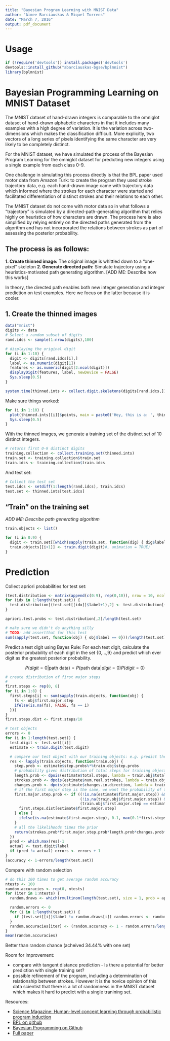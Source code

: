 ```yaml
---
title: "Bayesian Program Learning with MNIST Data"
author: "Aimee Barciauskas & Miquel Torrens"
date: "March 7, 2016"
output: pdf_document
---
```


# Usage

```r
if (!require('devtools')) install.packages('devtools')
devtools::install_github("abarciauskas-bgse/bplmnist")
library(bplmnist)
```

# Bayesian Programming Learning on MNIST Dataset

The MNIST dataset of hand-drawn integers is comparable to the omniglot dataset of hand-drawn alphabetic characters in that it includes many examples with a high degree of variation. It is the variation across two-dimensions which makes the classification difficult. More explicitly, two vectors of a long series of pixels identifying the same character are very likely to be completely distinct.

For the MNIST dataset, we have simulated the process of the Bayesian Program Learning for the omniglot dataset for predicting new integers using a single example from each class 0-9.

One challenge in simulating this process directly is that the BPL paper used motor data from Amazon Turk: to create the program they used stroke trajectory data, e.g. each hand-drawn image came with trajectory data which informed where the strokes for each character were started and facilitated differentiation of distinct strokes and their relations to each other.

The MNIST dataset do not come with motor data so in what follows a "trajectory" is simulated by a directed-path-generating algorithm that relies highly on heuristics of how characters are drawn. The process here is also simplified by relying  entirely on the directed paths generated from the algorithm and has not incorporated the relations between strokes as part of assessing the posterior probability.

## The process is as follows:

**1. Create thinned image:** The original image is whittled down to a "one-pixel" skeleton
**2. Generate directed path:** Simulate trajectory using a heuristics-motivated path generating algorithm. [ADD ME: Describe how this works]

In theory, the directed path enables both new integer generation and integer prediction on test examples. Here we focus on the latter because it is cooler.

## 1. Create the thinned images

```r
data("mnist")
digits <- data
# Select a random subset of digits
rand.idcs <- sample(1:nrow(digits),100)

# displaying the original digit
for (i in 1:10) {
  digit <- digits[rand.idcs[i],]
  label <- as.numeric(digit[1])
  features <- as.numeric(digit[2:ncol(digit)])
  displayDigit(features, label, newDevice = FALSE)
  Sys.sleep(0.5)
}

system.time(thinned.ints <- collect.digit.skeletons(digits[rand.idcs,]))
```

Make sure things worked:

```r
for (i in 1:10) {
  plot(thinned.ints[[i]]$points, main = paste0('Hey, this is a: ', thinned.ints[[i]]$label), pch = 19, ylim = c(-16,0), xlim = c(0,16))
  Sys.sleep(0.5)
}
```

With the thinned images, we generate a training set of the distinct set of 10 distinct integers.

```r
# returns first 0-9 distinct digits
training.collection <- collect.training.set(thinned.ints)
train.set <- training.collection$train.set
train.idcs <- training.collection$train.idcs
```

And test set:

```r
# Collect the test set
test.idcs <- setdiff(1:length(rand.idcs), train.idcs)
test.set <- thinned.ints[test.idcs]
```

## "Train" on the training set

*ADD ME: Describe path generating algorithm*

```r
train.objects <- list()

for (i in 0:9) {
  digit <- train.set[[which(sapply(train.set, function(dig) { dig$label == i }))]]
  train.objects[[i+1]] <- train.digit(digit)#, animation = TRUE)
}
```

# Prediction

Collect apriori probabilities for test set:

```r
(test.distribution <- matrix(append(c(0:9), rep(0,10)), nrow = 10, ncol = 2))
for (idx in 1:length(test.set)) {
  test.distribution[(test.set[[idx]]$label+1),2] <- test.distribution[(test.set[[idx]]$label+1),2] + 1
}

apriori.test.probs <- test.distribution[,2]/length(test.set)

# make sure we didn't do anything silly
# TODO: add assertthat for this test
sum(sapply(test.set, function(obj) { obj$label == 0}))/length(test.set) == apriori.test.probs[1]
```

Predict a test digit using Bayes Rule: For each test digit, calculate the posterior probability of each digit in the set {0,...,9} and predict which ever digit as the greatest posterior probability.

$$P(digit = 0| \text{path data}) = P(\text{path data} | digit = 0) P(digit = 0)$$

```r
# create distribution of first major steps
# 
first.steps <- rep(0, 8)
for (i in 1:8) {
  first.steps[i] <- sum(sapply(train.objects, function(obj) {
    fs <- obj$first.major.step
    ifelse(is.na(fs), FALSE, fs == i)
  }))
}
first.steps.dist <- first.steps/10

# test objects
errors <- 0
for (i in 1:length(test.set)) {
  test.digit <- test.set[[i]]
  estimate <- train.digit(test.digit)

  # compare our test object with our training objects: e.g. predict the integer which has the most likely distribution of steps for the longest stroke, weighted by the difference it the length of the first stroke and weighted by the total number of strokes
  res <- lapply(train.objects, function(train.obj) {
    step.prob <- estimate$step.probs%*%train.obj$step.probs
    # probability given distribution of total steps for training object
    length.prob <- dpois(estimate$total.steps, lambda = train.obj$total.steps)
    strokes.prob <- dpois(estimate$num.real.strokes, lambda = train.obj$num.real.strokes)
    changes.prob <- dpois(estimate$changes.in.direction, lambda = train.obj$changes.in.direction)
    # if the first major step is the same, we want the probability of that major step given all the data 
    first.major.step.prob <- if ((!is.na(estimate$first.major.step)) &&
                                 (!is.na(train.obj$first.major.step)) &&
                                 (train.obj$first.major.step == estimate$first.major.step)) {
      first.steps.dist[estimate$first.major.step]
    } else {
      ifelse(is.na(estimate$first.major.step), 0.1, max(0.1*first.steps.dist[estimate$first.major.step], 0.1))
    }
    # all the likelihoods times the prior
    return(strokes.prob*first.major.step.prob*length.prob*changes.prob*apriori.test.probs[train.obj$label+1])
  })
  pred <- which.max(res)-1
  actual <- test.digit$label
  if (pred != actual) errors <- errors + 1
}
(accuracy <- 1-errors/length(test.set))
```

Compare with random selection

```r
# do this 100 times to get average random accuracy
ntests <- 100
random.accuracies <- rep(0, ntests)
for (iter in 1:ntests) {
  random.draws <- which(rmultinom(length(test.set), size = 1, prob = apriori.test.probs) == 1, arr.ind = TRUE)[,1]

  random.errors <- 0
  for (i in 1:length(test.set)) {
    if (test.set[[i]]$label != random.draws[i]) random.errors <- random.errors + 1
  }
  random.accuracies[iter] <- (random.accuracy <- 1 - random.errors/length(test.set))
}
mean(random.accuracies)
```

Better than random chance (acheived 34.44% with one set)

Room for improvement:

* compare with tangent distance prediction - Is there a potential for better prediction with single training set?
* possible refinement of the program, including a determination of relationship between strokes. However it is the novice opinion of this data scientist that there is a lot of randomness in the MNIST dataset which makes it hard to predict with a single tranining set.

Resources:

* [Science Magazine: Human-level concept learning through probabilistic program induction](http://science.sciencemag.org/content/sci/350/6266/1332.full.pdf)
* [BPL on github](https://github.com/brendenlake/BPL)
* [Bayesian Programming on Github](https://en.wikipedia.org/wiki/Bayesian_programming)
* [Full paper](http://science.sciencemag.org/content/sci/suppl/2015/12/09/350.6266.1332.DC1/Lake-SM.pdf)


